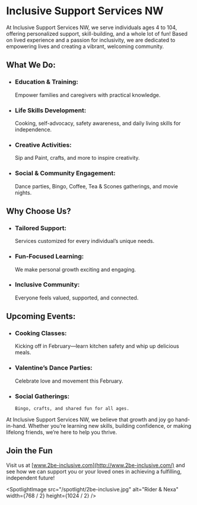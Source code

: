 
# Inclusive Support Services NW

At Inclusive Support Services NW, we serve individuals ages 4 to 104, offering personalized support, skill-building, and a whole lot of fun! Based on lived experience and a passion for inclusivity, we are dedicated to empowering lives and creating a vibrant, welcoming community.

## What We Do:

*   ### Education & Training:
    
    Empower families and caregivers with practical knowledge.
    
*   ### Life Skills Development:
    
    Cooking, self-advocacy, safety awareness, and daily living skills for independence.
    
*   ### Creative Activities:
    
    Sip and Paint, crafts, and more to inspire creativity.
    
*   ### Social & Community Engagement:
    
    Dance parties, Bingo, Coffee, Tea & Scones gatherings, and movie nights.
    

## Why Choose Us?

*   ### Tailored Support:
    
    Services customized for every individual’s unique needs.
    
*   ### Fun-Focused Learning:
    
    We make personal growth exciting and engaging.
    
*   ### Inclusive Community:
    
    Everyone feels valued, supported, and connected.
    

## Upcoming Events:

*   ### Cooking Classes:
    
    Kicking off in February—learn kitchen safety and whip up delicious meals.
    
*   ### Valentine’s Dance Parties:
    
    Celebrate love and movement this February.
    
*   ### Social Gatherings:
    
        Bingo, crafts, and shared fun for all ages.
    

At Inclusive Support Services NW, we believe that growth and joy go hand-in-hand. Whether you’re learning new skills, building confidence, or making lifelong friends, we’re here to help you thrive.

## Join the Fun  
Visit us at [www.2be-inclusive.com](http://www.2be-inclusive.com/) and see how we can support you or your loved ones in achieving a fulfilling, independent future!

<SpotlightImage src="/spotlight/2be-inclusive.jpg" alt="Rider & Nexa" width={768 / 2} height={1024 / 2} />